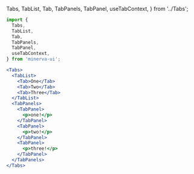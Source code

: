   Tabs,
  TabList,
  Tab,
  TabPanels,
  TabPanel,
  useTabContext,
} from '../Tabs';

<Meta title="Elements|Tabs" />

```js
import {
  Tabs,
  TabList,
  Tab,
  TabPanels,
  TabPanel,
  useTabContext,
} from 'minerva-ui';
```

```jsx
<Tabs>
  <TabList>
    <Tab>One</Tab>
    <Tab>Two</Tab>
    <Tab>Three</Tab>
  </TabList>
  <TabPanels>
    <TabPanel>
      <p>one!</p>
    </TabPanel>
    <TabPanel>
      <p>two!</p>
    </TabPanel>
    <TabPanel>
      <p>three!</p>
    </TabPanel>
  </TabPanels>
</Tabs>
```
